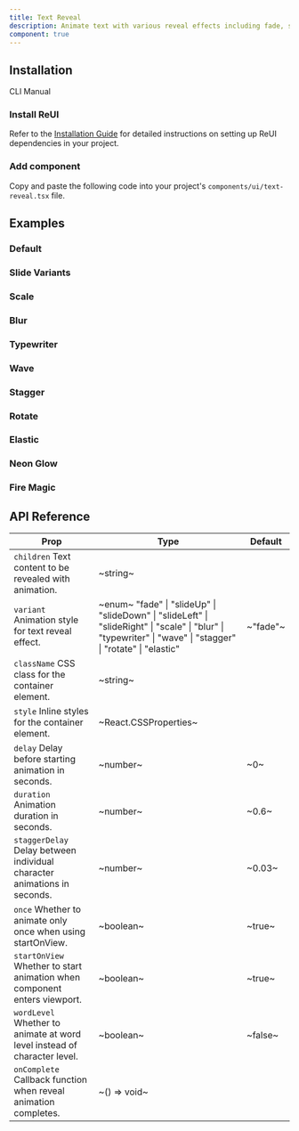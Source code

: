 ```yaml
---
title: Text Reveal
description: Animate text with various reveal effects including fade, slide, scale, blur, typewriter, wave, stagger, rotate, and elastic animations.
component: true
---
```


## Installation

<Tabs defaultValue="cli">

<TabsList>
  <TabsTrigger value="cli">CLI</TabsTrigger>
  <TabsTrigger value="manual">Manual</TabsTrigger>
</TabsList>

<TabsContent value="cli">
  <CliCommands name="text-reveal" />
</TabsContent>

<TabsContent value="manual">    
<Steps>

### Install ReUI

Refer to the [Installation Guide](/docs/installation) for detailed instructions on setting up ReUI dependencies in your project.

### Add component

Copy and paste the following code into your project's `components/ui/text-reveal.tsx` file.

<ComponentPreview name="text-reveal" />

</Steps>

</TabsContent>

</Tabs>

## Examples

### Default

<ExamplePreview path="text-reveal/default" />

### Slide Variants

<ExamplePreview path="text-reveal/slide-variants" />

### Scale

<ExamplePreview path="text-reveal/scale" />

### Blur

<ExamplePreview path="text-reveal/blur" />

### Typewriter

<ExamplePreview path="text-reveal/typewriter" />

### Wave

<ExamplePreview path="text-reveal/wave" />

### Stagger

<ExamplePreview path="text-reveal/stagger" />

### Rotate

<ExamplePreview path="text-reveal/rotate" />

### Elastic

<ExamplePreview path="text-reveal/elastic" />

### Neon Glow

<ExamplePreview path="text-reveal/neon-glow" />

### Fire Magic

<ExamplePreview path="text-reveal/fire" />

## API Reference

| **Prop**                                                                                            | **Type**                                                                                                                                                                                   | **Default** |
| --------------------------------------------------------------------------------------------------- | ------------------------------------------------------------------------------------------------------------------------------------------------------------------------------------------ | ----------- |
| `children` <PopoverInfo>Text content to be revealed with animation.</PopoverInfo>                   | ~string~                                                                                                                                                                                   | <Na/>       |
| `variant` <PopoverInfo>Animation style for text reveal effect.</PopoverInfo>                        | ~enum~ <PopoverInfo> "fade" \| "slideUp" \| "slideDown" \| "slideLeft" \| "slideRight" \| "scale" \| "blur" \| "typewriter" \| "wave" \| "stagger" \| "rotate" \| "elastic" </PopoverInfo> | ~"fade"~    |
| `className` <PopoverInfo>CSS class for the container element.</PopoverInfo>                         | ~string~                                                                                                                                                                                   | <Na/>       |
| `style` <PopoverInfo>Inline styles for the container element.</PopoverInfo>                         | ~React.CSSProperties~                                                                                                                                                                      | <Na/>       |
| `delay` <PopoverInfo>Delay before starting animation in seconds.</PopoverInfo>                      | ~number~                                                                                                                                                                                   | ~0~         |
| `duration` <PopoverInfo>Animation duration in seconds.</PopoverInfo>                                | ~number~                                                                                                                                                                                   | ~0.6~       |
| `staggerDelay` <PopoverInfo>Delay between individual character animations in seconds.</PopoverInfo> | ~number~                                                                                                                                                                                   | ~0.03~      |
| `once` <PopoverInfo>Whether to animate only once when using startOnView.</PopoverInfo>              | ~boolean~                                                                                                                                                                                  | ~true~      |
| `startOnView` <PopoverInfo>Whether to start animation when component enters viewport.</PopoverInfo> | ~boolean~                                                                                                                                                                                  | ~true~      |
| `wordLevel` <PopoverInfo>Whether to animate at word level instead of character level.</PopoverInfo> | ~boolean~                                                                                                                                                                                  | ~false~     |
| `onComplete` <PopoverInfo>Callback function when reveal animation completes.</PopoverInfo>          | ~() => void~                                                                                                                                                                               | <Na/>       |
